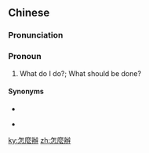{{also|怎么办}}
==Chinese==
{{zh-forms|s=怎么办|type=21}}

===Pronunciation===
{{zh-pron
|m=zěnmebàn
|c=zam2 mo1 baan6
|cat=pron
}}

===Pronoun===
{{zh-pronoun}}

# {{lb|zh|interrogative|colloquial}} What do I do?; What should be done?
#: {{zh-x|要是{shi} 考試 不 及格 的話，怎麼辦？|'''What do I do''' if I don't pass my exams?}}

====Synonyms====
* {{zh-l|可咋整呀}}
* {{qualifier|Cantonese}} {{zh-l|點辦|dim2 baan6}}

[[ky:怎麼辦]]
[[zh:怎麼辦]]
